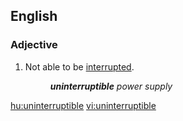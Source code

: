 ==English==

===Adjective===
{{en-adj|-}}

# Not able to be [[interrupt]]ed.
#: '''''uninterruptible''' power supply''

[[hu:uninterruptible]]
[[vi:uninterruptible]]